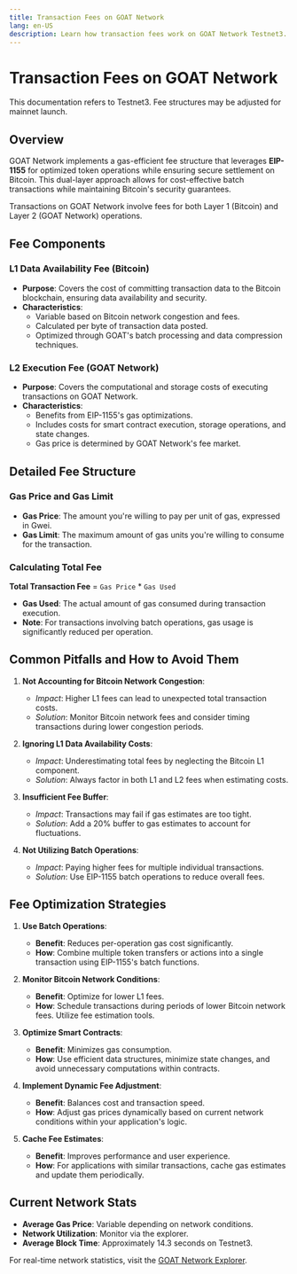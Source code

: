 ```yaml
---
title: Transaction Fees on GOAT Network
lang: en-US
description: Learn how transaction fees work on GOAT Network Testnet3.
---
```



# Transaction Fees on GOAT Network

<Callout type="warning">
  This documentation refers to Testnet3. Fee structures may be adjusted for mainnet launch.
</Callout>

## Overview

GOAT Network implements a gas-efficient fee structure that leverages **EIP-1155** for optimized token operations while ensuring secure settlement on Bitcoin. This dual-layer approach allows for cost-effective batch transactions while maintaining Bitcoin's security guarantees.

Transactions on GOAT Network involve fees for both Layer 1 (Bitcoin) and Layer 2 (GOAT Network) operations.

## Fee Components

### L1 Data Availability Fee (Bitcoin)

- **Purpose**: Covers the cost of committing transaction data to the Bitcoin blockchain, ensuring data availability and security.
- **Characteristics**:
  - Variable based on Bitcoin network congestion and fees.
  - Calculated per byte of transaction data posted.
  - Optimized through GOAT's batch processing and data compression techniques.

### L2 Execution Fee (GOAT Network)

- **Purpose**: Covers the computational and storage costs of executing transactions on GOAT Network.
- **Characteristics**:
  - Benefits from EIP-1155's gas optimizations.
  - Includes costs for smart contract execution, storage operations, and state changes.
  - Gas price is determined by GOAT Network's fee market.

## Detailed Fee Structure

### Gas Price and Gas Limit

- **Gas Price**: The amount you're willing to pay per unit of gas, expressed in Gwei.
- **Gas Limit**: The maximum amount of gas units you're willing to consume for the transaction.

### Calculating Total Fee

**Total Transaction Fee** = `Gas Price` * `Gas Used`

- **Gas Used**: The actual amount of gas consumed during transaction execution.
- **Note**: For transactions involving batch operations, gas usage is significantly reduced per operation.

## Common Pitfalls and How to Avoid Them

1. **Not Accounting for Bitcoin Network Congestion**:
   - *Impact*: Higher L1 fees can lead to unexpected total transaction costs.
   - *Solution*: Monitor Bitcoin network fees and consider timing transactions during lower congestion periods.

2. **Ignoring L1 Data Availability Costs**:
   - *Impact*: Underestimating total fees by neglecting the Bitcoin L1 component.
   - *Solution*: Always factor in both L1 and L2 fees when estimating costs.

3. **Insufficient Fee Buffer**:
   - *Impact*: Transactions may fail if gas estimates are too tight.
   - *Solution*: Add a 20% buffer to gas estimates to account for fluctuations.

4. **Not Utilizing Batch Operations**:
   - *Impact*: Paying higher fees for multiple individual transactions.
   - *Solution*: Use EIP-1155 batch operations to reduce overall fees.

## Fee Optimization Strategies

1. **Use Batch Operations**:
   - **Benefit**: Reduces per-operation gas cost significantly.
   - **How**: Combine multiple token transfers or actions into a single transaction using EIP-1155's batch functions.

2. **Monitor Bitcoin Network Conditions**:
   - **Benefit**: Optimize for lower L1 fees.
   - **How**: Schedule transactions during periods of lower Bitcoin network fees. Utilize fee estimation tools.

3. **Optimize Smart Contracts**:
   - **Benefit**: Minimizes gas consumption.
   - **How**: Use efficient data structures, minimize state changes, and avoid unnecessary computations within contracts.

4. **Implement Dynamic Fee Adjustment**:
   - **Benefit**: Balances cost and transaction speed.
   - **How**: Adjust gas prices dynamically based on current network conditions within your application's logic.

5. **Cache Fee Estimates**:
   - **Benefit**: Improves performance and user experience.
   - **How**: For applications with similar transactions, cache gas estimates and update them periodically.

## Current Network Stats

- **Average Gas Price**: Variable depending on network conditions.
- **Network Utilization**: Monitor via the explorer.
- **Average Block Time**: Approximately 14.3 seconds on Testnet3.

For real-time network statistics, visit the [GOAT Network Explorer](https://explorer.testnet3.goat.network).
